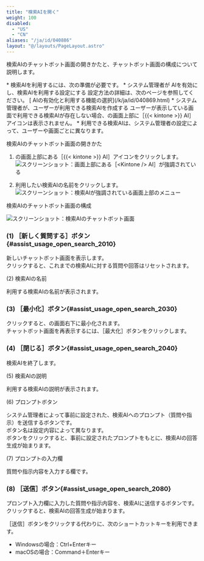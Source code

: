 ```yaml
---
title: "検索AIを開く"
weight: 100
disabled:
  - "US"
  - "CN"
aliases: "/ja/id/040886"
layout: "@/layouts/PageLayout.astro"
---
```



検索AIのチャットボット画面の開きかたと、チャットボット画面の構成について説明します。

<Note>
  * 検索AIを利用するには、次の準備が必要です。
    * <Kintone />システム管理者が<Kintone /> AIを有効にし、検索AIを利用する設定にする  
      設定方法の詳細は、次のページを参照してください。  
      [<Kintone /> AIの有効化と利用する機能の選択](/k/ja/id/040869.html)
    * <Kintone />システム管理者が、ユーザーが利用できる検索AIを作成する  
      ユーザーが表示している画面で利用できる検索AIが存在しない場合、<Kintone />の画面上部に［{{< kintone >}} AI］アイコンは表示されません。
    * 利用できる検索AIは、<Kintone />システム管理者の設定によって、ユーザーや画面ごとに異なります。
</Note>

<Heading level={2} id="assist_usage_open_search_10">検索AIのチャットボット画面の開きかた</Heading>

1. <Kintone />の画面上部にある［{{< kintone >}} AI］アイコンをクリックします。  
   <Img src="/k/img-ja/open_search_01.png" alt="スクリーンショット：画面上部にある［<Kintone /> AI］が強調されている" />

1. 利用したい検索AIの名前をクリックします。  
   <Img src="/k/img-ja/open_search_02.png" alt="スクリーンショット：検索AIが強調されている画面上部のメニュー" />

<Heading level={2} id="assist_usage_open_search_20">検索AIのチャットボット画面の構成</Heading>

<Img src="/k/img-ja/open_search_03.png" alt="スクリーンショット：検索AIのチャットボット画面" />

### (1) ［新しく質問する］ボタン{#assist_usage_open_search_2010}

新しいチャットボット画面を表示します。  
クリックすると、これまでの検索AIに対する質問や回答はリセットされます。

<Heading level={3} id="assist_usage_open_search_2020">(2) 検索AIの名前</Heading>

利用する検索AIの名前が表示されます。

### (3) ［最小化］ボタン{#assist_usage_open_search_2030}

クリックすると、<Kintone />の画面右下に最小化されます。  
チャットボット画面を再表示するには、［最大化］ボタンをクリックします。

### (4) ［閉じる］ボタン{#assist_usage_open_search_2040}

検索AIを終了します。

<Heading level={3} id="assist_usage_open_search_2050">(5) 検索AIの説明</Heading>

利用する検索AIの説明が表示されます。

<Heading level={3} id="assist_usage_open_search_2060">(6) プロンプトボタン</Heading>

<Kintone />システム管理者によって事前に設定された、検索AIへのプロンプト（質問や指示）を送信するボタンです。  
ボタン名は設定内容によって異なります。  
ボタンをクリックすると、事前に設定されたプロンプトをもとに、検索AIの回答生成が始まります。

<Heading level={3} id="assist_usage_open_search_2070">(7) プロンプトの入力欄</Heading>

質問や指示内容を入力する欄です。

### (8) ［送信］ボタン{#assist_usage_open_search_2080}

プロンプト入力欄に入力した質問や指示内容を、検索AIに送信するボタンです。
クリックすると、検索AIの回答生成が始まります。

<Hint>
  ［送信］ボタンをクリックする代わりに、次のショートカットキーを利用できます。

  * Windowsの場合：Ctrl+Enterキー
  * macOSの場合：Command＋Enterキー
</Hint>
